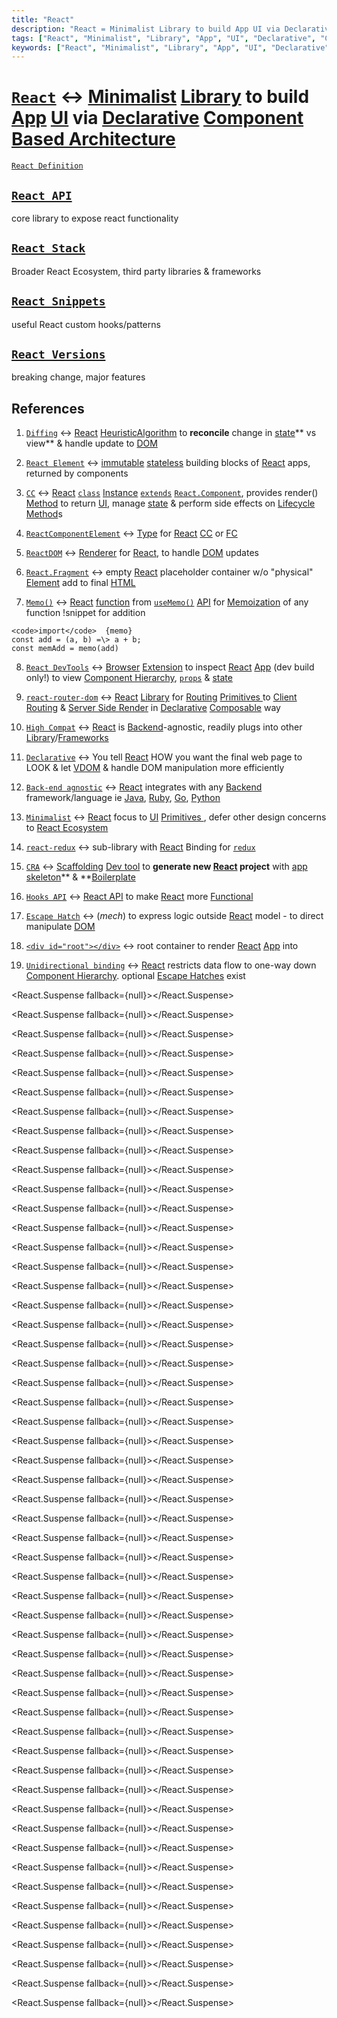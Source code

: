 ```yaml
---
title: "React"
description: "React = Minimalist Library to build App UI via Declarative Component Based Architecture "
tags: ["React", "Minimalist", "Library", "App", "UI", "Declarative", "Component Based Architecture"]
keywords: ["React", "Minimalist", "Library", "App", "UI", "Declarative", "Component Based Architecture", "define", "definition", "ELI5", "explain", "what is", "How to"]
---
```


# [`React`](./)  ↔ [<span data-tooltip-id="preview__SgRf7itswpQTcj6dn">Minimalist</span>](/wiki/React/React-Definition/Minimalist) [<span data-tooltip-id="preview__6ERdmyzDi2vQobG6F">Library</span>](/wiki/JS/Library) to build [<span data-tooltip-id="preview__8B6sLHCQmwzb56Z2A">App</span>](/wiki/Computer-Science/Computer-Language/Computer/Software/Domain/Web-Dev/Web-App/App) [<span data-tooltip-id="preview__snR7voDJrhXWj7Xdz">UI</span>](/wiki/Dev-tool/API/Interface/UI) via [<span data-tooltip-id="preview__WvmdtwyRb3ESuKpyp">Declarative</span>](/wiki/JS/JS-Definition/Multi-paradigm/Paradigm/Declarative) [<span data-tooltip-id="preview__mjTCbhpeijxbWPdJP">Component Based Architecture</span>](/wiki/React/React-Definition/Component-Based-Architecture) 

[`React Definition`](/wiki/React/React-Definition)

## [`React API`](/wiki/React/React-API)

core library to expose react functionality

## [`React Stack`](/wiki/React/React-Stack)

Broader React Ecosystem, third party libraries & frameworks

## [`React Snippets`](/wiki/React/React-Snippets)

useful React custom hooks/patterns

## [`React Versions`](/wiki/React/React-Versions)

breaking change, major features



## References

1. [`Diffing`](/wiki/React/React-Definition/VDOM/Diffing) ↔ [<span data-tooltip-id="preview__G887bqycfCYCmncMh">React</span>](/wiki/React) [<span data-tooltip-id="preview__fN9x6GAfvNWPY52rE">Heuristic</span>](/wiki/Computer-Science/Computer-Language/Computer/Program/Algorithm/Heuristic)[<span data-tooltip-id="preview__Bx3buAt2XEz595FaZ">Algorithm</span>](/wiki/Computer-Science/Computer-Language/Computer/Program/Algorithm) to **reconcile** change in [<span data-tooltip-id="preview__qXaxHswpoTZw8AXzH">state</span>](/wiki/React/React-Definition/Component-Based-Architecture/Component/state)** vs view** & handle update to [<span data-tooltip-id="preview__fsWSGYWCtxdiQcD2T">DOM</span>](/wiki/JS/JS-Definition/JavaScript-Runtime/Platform-API/Web-API/DOM-API) 

2. [`React Element`](/wiki/React/React-Definition/Component-Based-Architecture/Component/structure-of-component/React-Element) ↔ [<span data-tooltip-id="preview__rGhFcpaeA2ogcatwz">immutable</span>](/wiki/JS/JS-Language/Primitive/immutable) [<span data-tooltip-id="preview__JHqZ3PG9KeYvahhog">stateless</span>](/wiki/React/React-Definition/Component-Based-Architecture/Component/state/stateless) building blocks of [<span data-tooltip-id="preview__G887bqycfCYCmncMh">React</span>](/wiki/React) apps, returned by components

3. [`CC`](/wiki/React/React-Definition/Component-Based-Architecture/Component/CC) ↔ [<span data-tooltip-id="preview__G887bqycfCYCmncMh">React</span>](/wiki/React) [<span data-tooltip-id="preview__4wJDAZSfgssqayEJ2">`class`</span>](/wiki/JS/JS-Definition/Multi-paradigm/Paradigm/OOP/Prototypal-Inheritance/class) [<span data-tooltip-id="preview__3PP7jeT7aCmDX2NpM">Instance</span>](/wiki/JS/JS-Definition/Multi-paradigm/Paradigm/OOP/Classical-OOP-Concepts/Class/Instantiation/Instance) [<span data-tooltip-id="preview__djjb6zTYqMEw6RYcH">`extends`</span>](/wiki/JS/JS-Definition/Multi-paradigm/Paradigm/OOP/Prototypal-Inheritance/class/extends) [<span data-tooltip-id="preview__pNjDje6o6FW6fEmyc">`React.Component`</span>](/wiki/React/React-Definition/Component-Based-Architecture/Component/CC/declare-a-class-with-props/ReactComponent), provides render() [<span data-tooltip-id="preview__MP5hXPJeveLXpdxcz">Method</span>](/wiki/JS/JS-Language/JS-Syntax/Declaration/Literal/Object-Literal/Slot/Method) to return [<span data-tooltip-id="preview__snR7voDJrhXWj7Xdz">UI</span>](/wiki/Dev-tool/API/Interface/UI), manage [<span data-tooltip-id="preview__qXaxHswpoTZw8AXzH">state</span>](/wiki/React/React-Definition/Component-Based-Architecture/Component/state) & perform side effects on [<span data-tooltip-id="preview__daM2ABZwEYf7PWHCP">Lifecycle Method</span>](/wiki/React/React-Definition/Component-Based-Architecture/Component/CC/declare-a-class-with-props/Lifecycle-Method)s

4. [`ReactComponentElement`](/wiki/React/React-Definition/Component-Based-Architecture/Component/structure-of-component/React-Element#react-component-element) ↔ [<span data-tooltip-id="preview__ygphzmh7qYAjMwdE2">Type</span>](/wiki/JS/TS/TS-Syntax/Type) for [<span data-tooltip-id="preview__G887bqycfCYCmncMh">React</span>](/wiki/React) [<span data-tooltip-id="preview__3apmEvsNEPPRaXSB9">CC</span>](/wiki/React/React-Definition/Component-Based-Architecture/Component/CC) or [<span data-tooltip-id="preview__9Le7zdA2R4LzoE852">FC</span>](/wiki/React/React-Definition/Component-Based-Architecture/Component/FC) 

5. [`ReactDOM`](/wiki/React/React-Definition/VDOM/ReactDOM) ↔ [<span data-tooltip-id="preview__3PrZoyqgmw2yfwJPh">Renderer</span>](/wiki/React/React-Definition/VDOM/ReactDOM/Renderer) for [<span data-tooltip-id="preview__G887bqycfCYCmncMh">React</span>](/wiki/React), to handle [<span data-tooltip-id="preview__fsWSGYWCtxdiQcD2T">DOM</span>](/wiki/JS/JS-Definition/JavaScript-Runtime/Platform-API/Web-API/DOM-API) updates

6. [`React.Fragment`](/wiki/React/React-API/JSX/ReactFragment) ↔ empty [<span data-tooltip-id="preview__G887bqycfCYCmncMh">React</span>](/wiki/React) placeholder container w/o "physical" [<span data-tooltip-id="preview__8HgfcPhoJsdZip3LA">Element</span>](/wiki/HTML/Flow-Content/HTMLElement) add to final [<span data-tooltip-id="preview__76YZFGLsBuRNyEMqN">HTML</span>](/wiki/HTML) 

7. [`Memo()`](/wiki/React/React-API/Hooks-API/Memoizing-Hook/useMemo/Memo) ↔ [<span data-tooltip-id="preview__G887bqycfCYCmncMh">React</span>](/wiki/React) [<span data-tooltip-id="preview__tLWwcAGswZXwh83AA">function</span>](/wiki/JS/JS-Language/Object/Function/function) from [<span data-tooltip-id="preview__RT6qcKMnZ6XCe53SK">`useMemo()`</span>](/wiki/React/React-API/Hooks-API/Memoizing-Hook/useMemo) [<span data-tooltip-id="preview__ugE2YZZfTjrvRFP9p">API</span>](/wiki/Dev-tool/API) for [<span data-tooltip-id="preview__GwTenckbvRJAzxEHh">Memoization</span>](/wiki/Computer-Science/Design-Pattern/Memoization) of any function 
!snippet for addition

```tsx
<code>import</code>  {memo} 
const add = (a, b) =\> a + b;
const memAdd = memo(add)
```


8. [`React DevTools`](/wiki/React/React-Stack/React-DevTools) ↔ [<span data-tooltip-id="preview__GzGa6ipQeeQ93Q7qA">Browser</span>](/wiki/Computer-Science/Computer-Language/Computer/Software/Domain/Web-Dev/Browser) [<span data-tooltip-id="preview__z7Sw6J6fvSY3AcNCn">Extension</span>](/wiki/Computer-Science/Computer-Language/Computer/Software/Plugin) to inspect [<span data-tooltip-id="preview__G887bqycfCYCmncMh">React</span>](/wiki/React) [<span data-tooltip-id="preview__8B6sLHCQmwzb56Z2A">App</span>](/wiki/Computer-Science/Computer-Language/Computer/Software/Domain/Web-Dev/Web-App/App) (dev build only!) to view [<span data-tooltip-id="preview__u4kxmnYYnL8jmpsXD">Component Hierarchy</span>](/wiki/React/React-Definition/Component-Based-Architecture/Component/structure-of-component/Component-Hierarchy), [<span data-tooltip-id="preview__BL4qkq3LxxhaSCE84">`props`</span>](/wiki/React/React-Definition/Component-Based-Architecture/Component/props) & [<span data-tooltip-id="preview__qXaxHswpoTZw8AXzH">state</span>](/wiki/React/React-Definition/Component-Based-Architecture/Component/state) 

9. [`react-router-dom`](/wiki/React/React-Stack/react-router-dom) ↔ [<span data-tooltip-id="preview__G887bqycfCYCmncMh">React</span>](/wiki/React) [<span data-tooltip-id="preview__6ERdmyzDi2vQobG6F">Library</span>](/wiki/JS/Library) for [<span data-tooltip-id="preview__Q7jAvydfn6shc7dM9">Routing</span>](/wiki/Computer-Science/Computer-Language/Computer/Software/Domain/Web-Dev/Web-App/Client-Routing/Routing) [<span data-tooltip-id="preview__i7RyjJ9m94LgRhPuh">Primitives </span>](/wiki/JS/JS-Language/Primitive) to [<span data-tooltip-id="preview__d5euHTQkDXFTioruK">Client Routing</span>](/wiki/Computer-Science/Computer-Language/Computer/Software/Domain/Web-Dev/Web-App/Client-Routing) & [<span data-tooltip-id="preview__r3F6mo93PyfEzfjfP">Server Side Render</span>](/wiki/React/React-Stack/Nextjs/Next-Concepts/Pre-render/Server-Side-Render) in [<span data-tooltip-id="preview__WvmdtwyRb3ESuKpyp">Declarative</span>](/wiki/JS/JS-Definition/Multi-paradigm/Paradigm/Declarative) [<span data-tooltip-id="preview__DKWcH2GNL2Pontz2G">Composable</span>](/wiki/React/React-Definition/Component-Based-Architecture/Component/structure-of-component/Composable) way 

10. [`High Compat`](/wiki/React/React-Definition#high-compat) ↔ [<span data-tooltip-id="preview__G887bqycfCYCmncMh">React</span>](/wiki/React) is [<span data-tooltip-id="preview__jLgNKqacy7wgSHzAD">Backend</span>](/wiki/Computer-Science/Computer-Language/Computer/Software/Domain/Web-Dev/Backend)-agnostic, readily plugs into other [<span data-tooltip-id="preview__6ERdmyzDi2vQobG6F">Library</span>](/wiki/JS/Library)/[<span data-tooltip-id="preview__ENN6ow92wqueSRjx6">Frameworks</span>](/wiki/Computer-Science/Computer-Language/Programming-Language/Framework) 

11. [`Declarative`](/wiki/React/React-Definition#declarative) ↔ You tell [<span data-tooltip-id="preview__G887bqycfCYCmncMh">React</span>](/wiki/React) HOW you want the final web page to LOOK & let [<span data-tooltip-id="preview__mMhBxSMm7cMmqjSRi">VDOM</span>](/wiki/React/React-Definition/VDOM)  & handle DOM manipulation more efficiently

12. [`Back-end agnostic`](/wiki/React/React-Definition#back-end-agnostic) ↔ [<span data-tooltip-id="preview__G887bqycfCYCmncMh">React</span>](/wiki/React) integrates with any [<span data-tooltip-id="preview__jLgNKqacy7wgSHzAD">Backend</span>](/wiki/Computer-Science/Computer-Language/Computer/Software/Domain/Web-Dev/Backend) framework/language ie [<span data-tooltip-id="preview__cQpDiycjLZTQ96Zft">Java</span>](/wiki/Computer-Science/Computer-Language/Programming-Language/Java), [<span data-tooltip-id="preview__cT3koHcujxdTj6BYS">Ruby</span>](/wiki/Computer-Science/Computer-Language/Programming-Language/Scripting-Language/Ruby), [<span data-tooltip-id="preview__RXuQvb7wZuFKsxRYH">Go</span>](/wiki/Computer-Science/Computer-Language/Programming-Language/Go), [<span data-tooltip-id="preview__rNFQSfdngdfPyijWL">Python</span>](/wiki/Computer-Science/Computer-Language/Programming-Language/Scripting-Language/Python) 

13. [`Minimalist`](/wiki/React/React-Definition/Minimalist) ↔ [<span data-tooltip-id="preview__G887bqycfCYCmncMh">React</span>](/wiki/React) focus to [<span data-tooltip-id="preview__snR7voDJrhXWj7Xdz">UI</span>](/wiki/Dev-tool/API/Interface/UI) [<span data-tooltip-id="preview__i7RyjJ9m94LgRhPuh">Primitives </span>](/wiki/JS/JS-Language/Primitive), defer other design concerns to [<span data-tooltip-id="preview__H5esqxiqR3MkD2QuC">React Ecosystem</span>](/wiki/React/React-Stack) 

14. [`react-redux`](/wiki/React/React-Stack/redux/react-redux) ↔ sub-library with [<span data-tooltip-id="preview__G887bqycfCYCmncMh">React</span>](/wiki/React) Binding for [<span data-tooltip-id="preview__7F9kkSEgC4JhdA9do">`redux`</span>](/wiki/React/React-Stack/redux) 

15. [`CRA`](/wiki/React/React-Stack/CRA) ↔ [<span data-tooltip-id="preview__ssBed7bbHW2S7GmxM">Scaffolding</span>](/wiki/JS/Nodejs/Express/Express-Definition/express-generator/Scaffolding) [<span data-tooltip-id="preview__9izw8RoFY6epyxXYK">Dev tool</span>](/wiki/Dev-tool) to **generate new **[<span data-tooltip-id="preview__G887bqycfCYCmncMh">React</span>](/wiki/React)** project** with [<span data-tooltip-id="preview__NZ7JdpQZGkG3AaH53">app skeleton</span>](/wiki/React/React-Stack/CRA/app-skeleton)** & **[<span data-tooltip-id="preview__fyRhfSsMveD9vFmEJ">Boilerplate</span>](/wiki/React/React-Stack/CRA/Boilerplate) 

16. [`Hooks API`](/wiki/React/React-API/Hooks-API) ↔ [<span data-tooltip-id="preview__rPRstq7Z6SoDfjJMi">React API</span>](/wiki/React/React-API) to make [<span data-tooltip-id="preview__G887bqycfCYCmncMh">React</span>](/wiki/React) more [<span data-tooltip-id="preview__RcDD7ptiymK7xT5Qs">Functional</span>](/wiki/JS/JS-Definition/Multi-paradigm/Paradigm/Functional-Programming) 

17. [`Escape Hatch`](/wiki/React/React-API/ReactDOM-API/Escape-Hatch) ↔ (_mech_) to express logic outside [<span data-tooltip-id="preview__G887bqycfCYCmncMh">React</span>](/wiki/React) model - to direct manipulate [<span data-tooltip-id="preview__fsWSGYWCtxdiQcD2T">DOM</span>](/wiki/JS/JS-Definition/JavaScript-Runtime/Platform-API/Web-API/DOM-API) 

18. [`<div id="root"></div>`](/wiki/React/React-Stack/CRA/app-skeleton/public/public-indexhtml/div-id-root-div) ↔ root container to render [<span data-tooltip-id="preview__G887bqycfCYCmncMh">React</span>](/wiki/React) [<span data-tooltip-id="preview__8B6sLHCQmwzb56Z2A">App</span>](/wiki/Computer-Science/Computer-Language/Computer/Software/Domain/Web-Dev/Web-App/App) into

19. [`Unidirectional binding`](/wiki/React/React-Definition#unidirectional-binding) ↔ [<span data-tooltip-id="preview__G887bqycfCYCmncMh">React</span>](/wiki/React) restricts data flow to one-way down [<span data-tooltip-id="preview__u4kxmnYYnL8jmpsXD">Component Hierarchy</span>](/wiki/React/React-Definition/Component-Based-Architecture/Component/structure-of-component/Component-Hierarchy). optional [<span data-tooltip-id="preview__dfS7kiuXaDd9DPLst">Escape Hatches</span>](/wiki/React/React-API/ReactDOM-API/Escape-Hatch) exist





<React.Suspense fallback={null}><PreviewSgRf7itswpQTcj6dn/></React.Suspense>



<React.Suspense fallback={null}><Preview6ERdmyzDi2vQobG6F/></React.Suspense>



<React.Suspense fallback={null}><Preview8B6sLHCQmwzb56Z2A/></React.Suspense>



<React.Suspense fallback={null}><PreviewsnR7voDJrhXWj7Xdz/></React.Suspense>



<React.Suspense fallback={null}><PreviewWvmdtwyRb3ESuKpyp/></React.Suspense>



<React.Suspense fallback={null}><PreviewmjTCbhpeijxbWPdJP/></React.Suspense>



<React.Suspense fallback={null}><PreviewG887bqycfCYCmncMh/></React.Suspense>



<React.Suspense fallback={null}><PreviewfN9x6GAfvNWPY52rE/></React.Suspense>



<React.Suspense fallback={null}><PreviewBx3buAt2XEz595FaZ/></React.Suspense>



<React.Suspense fallback={null}><PreviewqXaxHswpoTZw8AXzH/></React.Suspense>



<React.Suspense fallback={null}><PreviewrGhFcpaeA2ogcatwz/></React.Suspense>



<React.Suspense fallback={null}><PreviewJHqZ3PG9KeYvahhog/></React.Suspense>



<React.Suspense fallback={null}><Preview4wJDAZSfgssqayEJ2/></React.Suspense>



<React.Suspense fallback={null}><Preview3PP7jeT7aCmDX2NpM/></React.Suspense>



<React.Suspense fallback={null}><Previewdjjb6zTYqMEw6RYcH/></React.Suspense>



<React.Suspense fallback={null}><PreviewpNjDje6o6FW6fEmyc/></React.Suspense>



<React.Suspense fallback={null}><PreviewMP5hXPJeveLXpdxcz/></React.Suspense>



<React.Suspense fallback={null}><PreviewdaM2ABZwEYf7PWHCP/></React.Suspense>



<React.Suspense fallback={null}><Previewygphzmh7qYAjMwdE2/></React.Suspense>



<React.Suspense fallback={null}><Preview3apmEvsNEPPRaXSB9/></React.Suspense>



<React.Suspense fallback={null}><Preview9Le7zdA2R4LzoE852/></React.Suspense>



<React.Suspense fallback={null}><Preview3PrZoyqgmw2yfwJPh/></React.Suspense>



<React.Suspense fallback={null}><Preview8HgfcPhoJsdZip3LA/></React.Suspense>



<React.Suspense fallback={null}><Preview76YZFGLsBuRNyEMqN/></React.Suspense>



<React.Suspense fallback={null}><PreviewtLWwcAGswZXwh83AA/></React.Suspense>



<React.Suspense fallback={null}><PreviewRT6qcKMnZ6XCe53SK/></React.Suspense>



<React.Suspense fallback={null}><PreviewugE2YZZfTjrvRFP9p/></React.Suspense>



<React.Suspense fallback={null}><PreviewGwTenckbvRJAzxEHh/></React.Suspense>



<React.Suspense fallback={null}><PreviewGzGa6ipQeeQ93Q7qA/></React.Suspense>



<React.Suspense fallback={null}><Previewz7Sw6J6fvSY3AcNCn/></React.Suspense>



<React.Suspense fallback={null}><Previewu4kxmnYYnL8jmpsXD/></React.Suspense>



<React.Suspense fallback={null}><PreviewBL4qkq3LxxhaSCE84/></React.Suspense>



<React.Suspense fallback={null}><PreviewQ7jAvydfn6shc7dM9/></React.Suspense>



<React.Suspense fallback={null}><Previewi7RyjJ9m94LgRhPuh/></React.Suspense>



<React.Suspense fallback={null}><Previewd5euHTQkDXFTioruK/></React.Suspense>



<React.Suspense fallback={null}><Previewr3F6mo93PyfEzfjfP/></React.Suspense>



<React.Suspense fallback={null}><PreviewDKWcH2GNL2Pontz2G/></React.Suspense>



<React.Suspense fallback={null}><PreviewjLgNKqacy7wgSHzAD/></React.Suspense>



<React.Suspense fallback={null}><PreviewENN6ow92wqueSRjx6/></React.Suspense>



<React.Suspense fallback={null}><PreviewmMhBxSMm7cMmqjSRi/></React.Suspense>



<React.Suspense fallback={null}><PreviewcQpDiycjLZTQ96Zft/></React.Suspense>



<React.Suspense fallback={null}><PreviewcT3koHcujxdTj6BYS/></React.Suspense>



<React.Suspense fallback={null}><PreviewRXuQvb7wZuFKsxRYH/></React.Suspense>



<React.Suspense fallback={null}><PreviewrNFQSfdngdfPyijWL/></React.Suspense>



<React.Suspense fallback={null}><PreviewH5esqxiqR3MkD2QuC/></React.Suspense>



<React.Suspense fallback={null}><Preview7F9kkSEgC4JhdA9do/></React.Suspense>



<React.Suspense fallback={null}><PreviewssBed7bbHW2S7GmxM/></React.Suspense>



<React.Suspense fallback={null}><Preview9izw8RoFY6epyxXYK/></React.Suspense>



<React.Suspense fallback={null}><PreviewNZ7JdpQZGkG3AaH53/></React.Suspense>



<React.Suspense fallback={null}><PreviewfyRhfSsMveD9vFmEJ/></React.Suspense>



<React.Suspense fallback={null}><PreviewrPRstq7Z6SoDfjJMi/></React.Suspense>



<React.Suspense fallback={null}><PreviewRcDD7ptiymK7xT5Qs/></React.Suspense>



<React.Suspense fallback={null}><PreviewdfS7kiuXaDd9DPLst/></React.Suspense>
